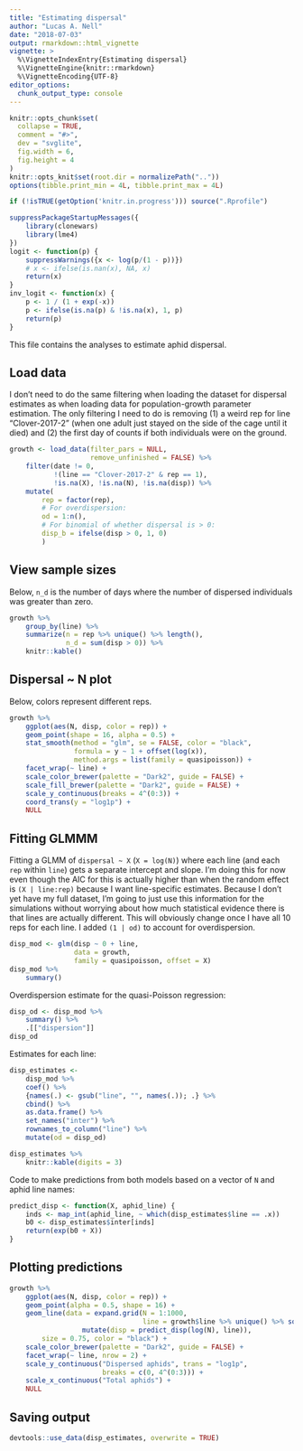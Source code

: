 ```yaml
---
title: "Estimating dispersal"
author: "Lucas A. Nell"
date: "2018-07-03"
output: rmarkdown::html_vignette
vignette: >
  %\VignetteIndexEntry{Estimating dispersal}
  %\VignetteEngine{knitr::rmarkdown}
  %\VignetteEncoding{UTF-8}
editor_options: 
  chunk_output_type: console
---
```


```r
knitr::opts_chunk$set(
  collapse = TRUE,
  comment = "#>",
  dev = "svglite", 
  fig.width = 6,
  fig.height = 4
)
knitr::opts_knit$set(root.dir = normalizePath(".."))
options(tibble.print_min = 4L, tibble.print_max = 4L)
```
```r
if (!isTRUE(getOption('knitr.in.progress'))) source(".Rprofile")
```

```r
suppressPackageStartupMessages({
    library(clonewars)
    library(lme4)
})
logit <- function(p) {
    suppressWarnings({x <- log(p/(1 - p))})
    # x <- ifelse(is.nan(x), NA, x)
    return(x)
}
inv_logit <- function(x) {
    p <- 1 / (1 + exp(-x))
    p <- ifelse(is.na(p) & !is.na(x), 1, p)
    return(p)
}
```


This file contains the analyses to estimate aphid dispersal.



## Load data

I don't need to do the same filtering when loading the dataset for dispersal estimates
as when loading data for population-growth parameter estimation.
The only filtering I need to do is removing (1) a weird rep for line "Clover-2017-2" (when
one adult just stayed on the side of the cage until it died)
and (2) the first day of counts if both individuals were on the ground.


```r
growth <- load_data(filter_pars = NULL,
                    remove_unfinished = FALSE) %>% 
    filter(date != 0, 
           !(line == "Clover-2017-2" & rep == 1),
           !is.na(X), !is.na(N), !is.na(disp)) %>% 
    mutate(
        rep = factor(rep),
        # For overdispersion:
        od = 1:n(),
        # For binomial of whether dispersal is > 0:
        disp_b = ifelse(disp > 0, 1, 0)
        )
```


## View sample sizes

Below, `n_d` is the number of days where the number of dispersed individuals was
greater than zero.

```r
growth %>% 
    group_by(line) %>% 
    summarize(n = rep %>% unique() %>% length(),
              n_d = sum(disp > 0)) %>% 
    knitr::kable()
```



## Dispersal ~ N plot

Below, colors represent different reps.


```r
growth %>%
    ggplot(aes(N, disp, color = rep)) +
    geom_point(shape = 16, alpha = 0.5) +
    stat_smooth(method = "glm", se = FALSE, color = "black",
                formula = y ~ 1 + offset(log(x)),
                method.args = list(family = quasipoisson)) +
    facet_wrap(~ line) +
    scale_color_brewer(palette = "Dark2", guide = FALSE) +
    scale_fill_brewer(palette = "Dark2", guide = FALSE) +
    scale_y_continuous(breaks = 4^(0:3)) +
    coord_trans(y = "log1p") +
    NULL
```


## Fitting GLMMM

Fitting a GLMM of `dispersal ~ X` (`X = log(N)`) where each line
(and each `rep` within `line`) gets a separate intercept and slope.
I'm doing this for now even though the AIC for this is actually higher
than when the random effect is `(X | line:rep)` because I want line-specific
estimates.
Because I don't yet have my full dataset, I'm going to just use this information
for the simulations without worrying about how much statistical evidence
there is that lines are actually different.
This will obviously change once I have all 10 reps for each line.
I added `(1 | od)` to account for overdispersion.


```r
disp_mod <- glm(disp ~ 0 + line,
                data = growth,
                family = quasipoisson, offset = X)
disp_mod %>% 
    summary()
```



Overdispersion estimate for the quasi-Poisson regression:

```r
disp_od <- disp_mod %>%
    summary() %>%
    .[["dispersion"]]
disp_od
```


Estimates for each line:


```r
disp_estimates <-
    disp_mod %>% 
    coef() %>% 
    {names(.) <- gsub("line", "", names(.)); .} %>% 
    cbind() %>% 
    as.data.frame() %>% 
    set_names("inter") %>% 
    rownames_to_column("line") %>% 
    mutate(od = disp_od)

disp_estimates %>% 
    knitr::kable(digits = 3)
```




Code to make predictions from both models based on a vector of `N` and aphid line
names:

```r
predict_disp <- function(X, aphid_line) {
    inds <- map_int(aphid_line, ~ which(disp_estimates$line == .x))
    b0 <- disp_estimates$inter[inds]
    return(exp(b0 + X))
}
```


## Plotting predictions

```r
growth %>% 
    ggplot(aes(N, disp, color = rep)) +
    geom_point(alpha = 0.5, shape = 16) +
    geom_line(data = expand.grid(N = 1:1000,
                                 line = growth$line %>% unique() %>% sort()) %>% 
                  mutate(disp = predict_disp(log(N), line)),
        size = 0.75, color = "black") +
    scale_color_brewer(palette = "Dark2", guide = FALSE) +
    facet_wrap(~ line, nrow = 2) +
    scale_y_continuous("Dispersed aphids", trans = "log1p",
                       breaks = c(0, 4^(0:3))) +
    scale_x_continuous("Total aphids") +
    NULL
```



## Saving output

```r
devtools::use_data(disp_estimates, overwrite = TRUE)
```

